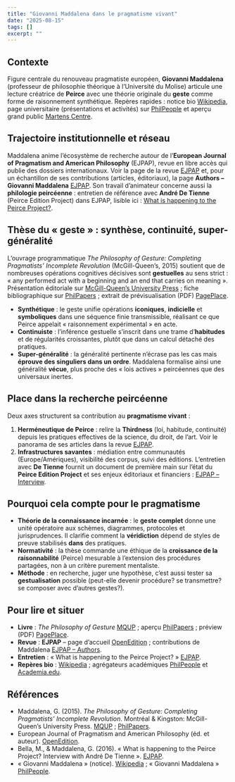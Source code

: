 ```yaml
---
title: "Giovanni Maddalena dans le pragmatisme vivant"
date: "2025-08-15"
tags: []
excerpt: ""
---
```


## Contexte
Figure centrale du renouveau pragmatiste européen, **Giovanni Maddalena** (professeur de philosophie théorique à l’Université du Molise) articule une lecture créatrice de **Peirce** avec une théorie originale du **geste** comme forme de raisonnement synthétique. Repères rapides : notice bio [Wikipedia](https://en.wikipedia.org/wiki/Giovanni_Maddalena), page universitaire (présentations et activités) sur [PhilPeople](https://philpeople.org/profiles/giovanni-maddalena) et aperçu grand public [Martens Centre](https://www.martenscentre.eu/article-author/giovanni-maddalena/).

## Trajectoire institutionnelle et réseau
Maddalena anime l’écosystème de recherche autour de l’**European Journal of Pragmatism and American Philosophy** (EJPAP), revue en libre accès qui publie des dossiers internationaux. Voir la page de la revue [EJPAP](https://journals.openedition.org/ejpap/) et, pour un échantillon de ses contributions (articles, éditoriaux), la page **Authors – Giovanni Maddalena** [EJPAP](https://journals.openedition.org/ejpap/463). Son travail d’animateur concerne aussi la **philologie peircéenne** : entretien de référence avec **André De Tienne** (Peirce Edition Project) dans EJPAP, lisible ici : [What is happening to the Peirce Project?](https://journals.openedition.org/ejpap/664?lang=en).

## Thèse du « geste » : synthèse, continuité, super-généralité
L’ouvrage programmatique *The Philosophy of Gesture: Completing Pragmatists’ Incomplete Revolution* (McGill-Queen’s, 2015) soutient que de nombreuses opérations cognitives décisives sont **gestuelles** au sens strict : « any performed act with a beginning and an end that carries on meaning ». Présentation éditoriale sur [McGill-Queen’s University Press](https://www.mqup.ca/philosophy-of-gesture--the-products-9780773546134.php) ; fiche bibliographique sur [PhilPapers](https://philpapers.org/rec/MADTPO-26) ; extrait de prévisualisation (PDF) [PagePlace](https://api.pageplace.de/preview/DT0400.9780773597884_A26114058/preview-9780773597884_A26114058.pdf).

- **Synthétique** : le geste unifie opérations **iconiques**, **indicielle** et **symboliques** dans une séquence finie transmissible, réalisant ce que Peirce appelait « raisonnement expérimental » en acte.
- **Continuiste** : l’inférence gestuelle s’inscrit dans une trame d’**habitudes** et de régularités croissantes, plutôt que dans un calcul détaché des pratiques.
- **Super-généralité** : la généralité pertinente n’écrase pas les cas mais **éprouve des singuliers dans un ordre**. Maddalena formalise ainsi une généralité **vécue**, plus proche des « lois actives » peircéennes que des universaux inertes.

## Place dans la recherche peircéenne
Deux axes structurent sa contribution au **pragmatisme vivant** :
1. **Herméneutique de Peirce** : relire la **Thirdness** (loi, habitude, continuité) depuis les pratiques effectives de la science, du droit, de l’art. Voir le panorama de ses articles dans la revue [EJPAP](https://journals.openedition.org/ejpap/463).
2. **Infrastructures savantes** : médiation entre communautés (Europe/Amériques), visibilité des corpus, suivi des éditions. L’entretien avec **De Tienne** fournit un document de première main sur l’état du **Peirce Edition Project** et ses enjeux éditoriaux et financiers : [EJPAP – Interview](https://journals.openedition.org/ejpap/664?lang=en).

## Pourquoi cela compte pour le pragmatisme
- **Théorie de la connaissance incarnée** : le **geste complet** donne une unité opératoire aux schèmes, diagrammes, protocoles et jurisprudences. Il clarifie comment la **véridiction** dépend de styles de preuve stabilisés **dans** des pratiques.
- **Normativité** : la thèse commande une éthique de la **croissance de la raisonnabilité** (Peirce) mesurable à l’extension des procédures partagées, non à un critère purement mentaliste.
- **Méthode** : en recherche, juger une hypothèse, c’est aussi tester sa **gestualisation** possible (peut-elle devenir procédure? se transmettre? se composer avec d’autres gestes?).

## Pour lire et situer
- **Livre** : *The Philosophy of Gesture* [MQUP](https://www.mqup.ca/philosophy-of-gesture--the-products-9780773546134.php) ; aperçu [PhilPapers](https://philpapers.org/rec/MADTPO-26) ; préview (PDF) [PagePlace](https://api.pageplace.de/preview/DT0400.9780773597884_A26114058/preview-9780773597884_A26114058.pdf).
- **Revue** : **EJPAP** – page d’accueil [OpenEdition](https://journals.openedition.org/ejpap/) ; contributions de Maddalena [EJPAP – Authors](https://journals.openedition.org/ejpap/463).
- **Entretien** : « What is happening to the Peirce Project? » [EJPAP](https://journals.openedition.org/ejpap/664?lang=en).
- **Repères bio** : [Wikipedia](https://en.wikipedia.org/wiki/Giovanni_Maddalena) ; agrégateurs académiques [PhilPeople](https://philpeople.org/profiles/giovanni-maddalena) et [Academia.edu](https://unimol.academia.edu/GiovanniMaddalena).

## Références
- Maddalena, G. (2015). *The Philosophy of Gesture: Completing Pragmatists’ Incomplete Revolution*. Montréal & Kingston: McGill-Queen’s University Press. [MQUP](https://www.mqup.ca/philosophy-of-gesture--the-products-9780773546134.php) ; [PhilPapers](https://philpapers.org/rec/MADTPO-26).
- European Journal of Pragmatism and American Philosophy (éd. et auteur). [OpenEdition](https://journals.openedition.org/ejpap/).
- Bella, M., & Maddalena, G. (2016). « What is happening to the Peirce Project? Interview with André De Tienne ». [EJPAP](https://journals.openedition.org/ejpap/664?lang=en).
- « Giovanni Maddalena » (notice). [Wikipedia](https://en.wikipedia.org/wiki/Giovanni_Maddalena) ; « Giovanni Maddalena » [PhilPeople](https://philpeople.org/profiles/giovanni-maddalena).